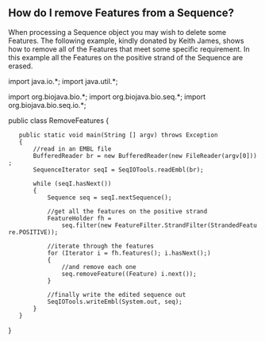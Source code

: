 == How do I remove Features from a Sequence? ==

When processing a Sequence object you may wish to delete some Features. The following example, kindly donated by Keith James, shows how to remove all of the Features that meet some specific requirement. In this example all the Features on the positive strand of the Sequence are erased.

<java>
import java.io.*;
import java.util.*;

import org.biojava.bio.*;
import org.biojava.bio.seq.*;
import org.biojava.bio.seq.io.*;

public class RemoveFeatures
{
    public static void main(String [] argv) throws Exception
    {
        //read in an EMBL file
        BufferedReader br = new BufferedReader(new FileReader(argv[0]));
        SequenceIterator seqI = SeqIOTools.readEmbl(br);

        while (seqI.hasNext())
        {
            Sequence seq = seqI.nextSequence();

            //get all the features on the positive strand
            FeatureHolder fh =
                seq.filter(new FeatureFilter.StrandFilter(StrandedFeature.POSITIVE));

            //iterate through the features
            for (Iterator i = fh.features(); i.hasNext();)
            {
                //and remove each one
                seq.removeFeature((Feature) i.next());
            }

            //finally write the edited sequence out
            SeqIOTools.writeEmbl(System.out, seq);
        }
    }
}
</java>